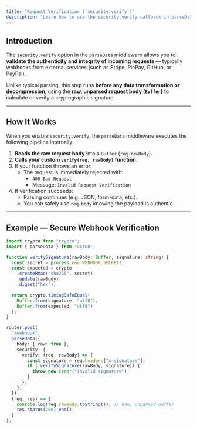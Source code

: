 ```yaml
---
title: "Request Verification (`security.verify`)"
description: "Learn how to use the security.verify callback in parseData to authenticate and validate incoming requests before parsing."
---
```


## Introduction

The `security.verify` option in the `parseData` middleware allows you to **validate the authenticity and integrity of incoming requests** — typically webhooks from external services (such as Stripe, PicPay, GitHub, or PayPal).

Unlike typical parsing, this step runs **before any data transformation or decompression**, using the **raw, unparsed request body (`Buffer`)** to calculate or verify a cryptographic signature.

---

## How It Works

When you enable `security.verify`, the `parseData` middleware executes the following pipeline internally:

1. **Reads the raw request body** into a `Buffer` (`req.rawBody`).
2. **Calls your custom `verify(req, rawBody)` function**.
3. If your function throws an error:
   - The request is immediately rejected with:
     - `400 Bad Request`
     - Message: `Invalid Request Verification`
4. If verification succeeds:
   - Parsing continues (e.g. JSON, form-data, etc.).
   - You can safely use `req.body` knowing the payload is authentic.

---

## Example — Secure Webhook Verification

```ts
import crypto from "crypto";
import { parseData } from "vkrun";

function verifySignature(rawBody: Buffer, signature: string) {
  const secret = process.env.WEBHOOK_SECRET!;
  const expected = crypto
    .createHmac("sha256", secret)
    .update(rawBody)
    .digest("hex");

  return crypto.timingSafeEqual(
    Buffer.from(signature, "utf8"),
    Buffer.from(expected, "utf8")
  );
}

router.post(
  "/webhook",
  parseData({
    body: { raw: true },
    security: {
      verify: (req, rawBody) => {
        const signature = req.headers["x-signature"];
        if (!verifySignature(rawBody, signature)) {
          throw new Error("Invalid signature");
        }
      },
    },
  }),
  (req, res) => {
    console.log(req.rawBody.toString()); // Raw, unparsed buffer
    res.status(200).end();
  }
);
```
